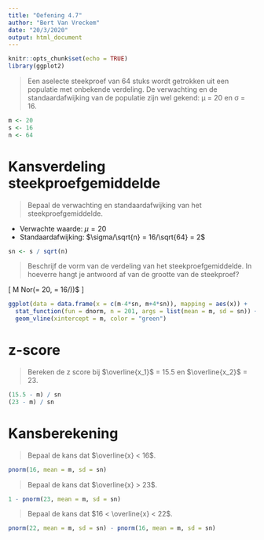 ```yaml
---
title: "Oefening 4.7"
author: "Bert Van Vreckem"
date: "20/3/2020"
output: html_document
---
```


```r
knitr::opts_chunk$set(echo = TRUE)
library(ggplot2)
```

> Een aselecte steekproef van 64 stuks wordt getrokken uit een populatie met onbekende verdeling. De verwachting en de standaardafwijking van de populatie zijn wel gekend: μ = 20 en σ = 16.

```r
m <- 20
s <- 16
n <- 64

```

# Kansverdeling steekproefgemiddelde

> Bepaal de verwachting en standaardafwijking van het steekproefgemiddelde.

- Verwachte waarde: $\mu = 20$
- Standaardafwijking: $\sigma/\sqrt{n} = 16/\sqrt{64} = 2$

```r
sn <- s / sqrt(n)
```

> Beschrijf de vorm van de verdeling van het steekproefgemiddelde. In hoeverre hangt je antwoord af van de grootte van de steekproef?

\[ M \sim Nor(\mu = 20, \sigma = 16/\sqrt{64}))$ \]

```r
ggplot(data = data.frame(x = c(m-4*sn, m+4*sn)), mapping = aes(x)) +
  stat_function(fun = dnorm, n = 201, args = list(mean = m, sd = sn)) +
  geom_vline(xintercept = m, color = "green")
```


# z-score

> Bereken de z score bij $\overline{x_1}$ = 15.5 en $\overline{x_2}$ = 23.

```r
(15.5 - m) / sn
(23 - m) / sn
```

# Kansberekening

> Bepaal de kans dat $\overline{x} < 16$.

```r
pnorm(16, mean = m, sd = sn)
```

> Bepaal de kans dat $\overline{x} > 23$.

```r
1 - pnorm(23, mean = m, sd = sn)
```

> Bepaal de kans dat $16 < \overline{x} < 22$.

```r
pnorm(22, mean = m, sd = sn) - pnorm(16, mean = m, sd = sn)
```
